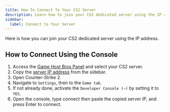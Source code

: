 ```yaml
---
title: How To Connect To Your CS2 Server
description: Learn how to join your CS2 dedicated server using the IP address.
sidebar:
  label: Connect to Your Server
---
```


Here is how you can join your CS2 dedicated server using the IP address.

<YouTube id="c4m_XmZyUv8" />

## How to Connect Using the Console

1. Access the [Game Host Bros Panel](https://panel.gamehostbros.com/) and select your CS2 server.
2. Copy the [server IP address](https://www.youtube.com/watch?v=Ap7DtDF-wYg) from the sidebar.
3. Open Counter-Strike 2.
4. Navigate to `Settings`, then to the `Game tab`.
5. If not already done, activate the `Developer Console (~)` by setting it to `YES`.
6. Open the console, type connect then paste the copied server IP, and press Enter to connect.
